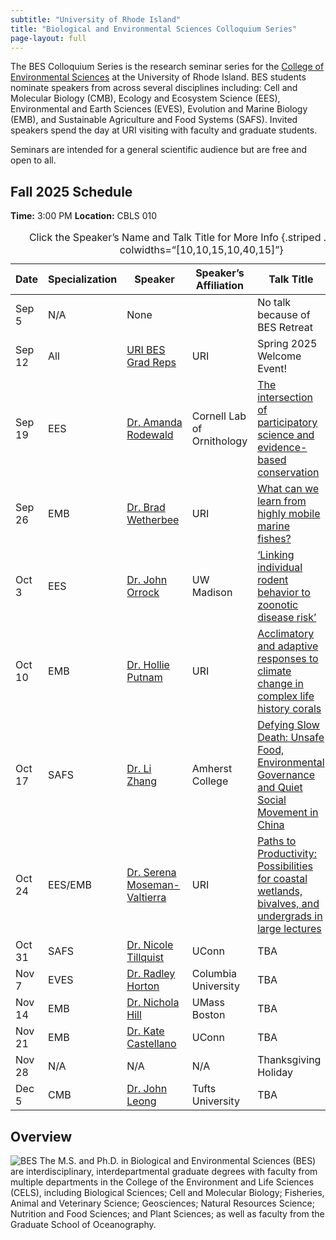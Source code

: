 ```yaml
---
subtitle: "University of Rhode Island"
title: "Biological and Environmental Sciences Colloquium Series"
page-layout: full
---
```


The BES Colloquium Series is the research seminar series for the [College of Environmental Sciences](https://web.uri.edu/cels/) at the University of Rhode Island.  BES students nominate speakers from across several disciplines including: Cell and Molecular Biology (CMB), Ecology and Ecosystem Science (EES), Environmental and Earth Sciences (EVES), Evolution and Marine Biology (EMB), and Sustainable Agriculture and Food Systems (SAFS).  Invited speakers spend the day at URI visiting with faculty and graduate students.

Seminars are intended for a general scientific audience but are free and open to all.

## Fall 2025 Schedule

**Time:** 3:00 PM
**Location:** CBLS 010

| Date  | Specialization | Speaker                  | Speaker's Affiliation                          | Talk Title                   | Host |
|----|-----|--------------------|----------------------|----------------------------------------------------------------------| ----|
|Sep 5 |     N/A        |  None   |     |  No talk because of BES Retreat           | N/A     |
| Sep 12 |      All     |[URI BES Grad Reps](https://web.uri.edu/cels/academics/bes/) | URI  | Spring 2025 Welcome Event!  | N/A|
| Sep 19 |      EES       |  [Dr. Amanda Rodewald](https://cals.cornell.edu/people/amanda-d-rodewald)       |   Cornell Lab of Ornithology              |       [The intersection of participatory science and evidence-based conservation](/content/IMG/Rodewald.pdf)           |  [Tori Mezebish Quinn](mailto:tmezebish@uri.edu)    |
| Sep 26 |      EMB       | [Dr. Brad Wetherbee](https://web.uri.edu/wetherbee-lab/)       |   URI                    | [What can we learn from highly mobile marine fishes?](/content/IMG/Wetherbee.pdf)           |   [Dr. Brad Wetherbee](mailto:wetherbee@uri.edu)   |
| Oct 3  |      EES       | [Dr. John Orrock](https://orrocklab.zoology.wisc.edu/research/)       |  UW Madison                     |     [‘Linking individual rodent behavior to zoonotic disease risk’ ]()     |   [Katie Overstrum](mailto:katherine.overstrum@uri.edu)   |
| Oct 10 |      EMB       | [Dr. Hollie Putnam](https://putnamlab.com/)        |    URI                   |     [Acclimatory and adaptive responses to climate change in complex life history corals](/content/IMG/Putnam.pdf)       |   [Dr. Hollie Putnam](mailto:hputnam@uri.edu)    |
| Oct 17 |      SAFS      |[Dr. Li Zhang](https://www.amherst.edu/people/facstaff/lzhang)        | Amherst College                       |      [Defying Slow Death: Unsafe Food, Environmental Governance and Quiet Social Movement in China]()      | [Sheriff Aliu](mailto:saliu@uri.edu)     |
| Oct 24 |  EES/EMB       |[Dr. Serena Moseman-Valtierra](https://mosemanvaltierralab.weebly.com/)         |      URI                 |      [Paths to Productivity: Possibilities for coastal wetlands, bivalves, and undergrads in large lectures]()    |  [Dr. Serena Moseman-Valtierra](mailto:smoseman@uri.edu)    |
| Oct 31 |       SAFS         | [Dr. Nicole Tillquist](https://www.linkedin.com/in/nicole-tillquist-055b4997/)        |     UConn                  |      TBA      | [Hannah Piracini](mailto:hannah_piracini@uri.edu)     |
| Nov 7  |      EVES      | [Dr. Radley Horton](https://www.radleyhorton.com)           |      Columbia University               |    TBA       |  [Raquel Pauly](mailto:raquel.pauly@uri.edu)    |
| Nov 14 |      EMB       | [Dr. Nichola Hill ](https://www.theviruspluslab.com/)        | UMass Boston                      |   TBA         | [Niel Bauer](mailto:niel.bauer@uri.edu)     |
| Nov 21 |       EMB         | [Dr. Kate Castellano](https://www.linkedin.com/in/kcastellano/)        |     UConn                  |      TBA      | [Dr. Jon Puritz](mailto:jpuritz@uri.edu)     |
| Nov 28 |      N/A       |   N/A   |        N/A            | Thanksgiving Holiday        |      |
| Dec 5  |      CMB       | [Dr. John Leong](https://facultyprofiles.tufts.edu/john-leong/about)        |    Tufts University                   |    TBA        |  [Ellen Madden](mailto:ellen_madden@uri.edu)|
: Click the Speaker's Name and Talk Title for More Info {.striped .hover tbl-colwidths="[10,10,15,10,40,15]"}


## Overview
![BES](https://raw.githubusercontent.com/MarineEvoEcoLab/BES-Colloquium/main/content/IMG/BES_Logo.jpg)
The M.S. and Ph.D. in Biological and Environmental Sciences (BES) are interdisciplinary, interdepartmental graduate degrees with faculty from multiple departments in the College of the Environment and Life Sciences (CELS), including Biological Sciences; Cell and Molecular Biology; Fisheries, Animal and Veterinary Science; Geosciences; Natural Resources Science; Nutrition and Food Sciences; and Plant Sciences; as well as faculty from the Graduate School of Oceanography.

